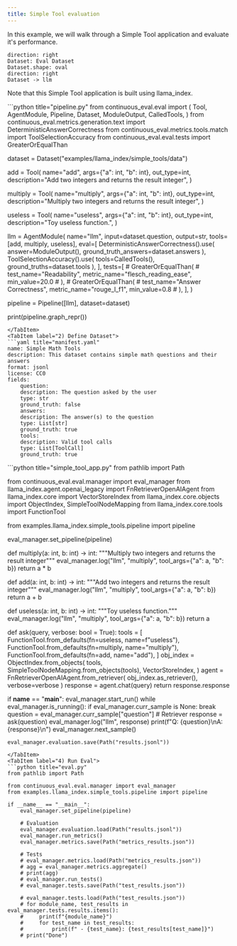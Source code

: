 ```yaml
---
title: Simple Tool evaluation
---
```



In this example, we will walk through a Simple Tool application and evaluate it's performance.

```d2
direction: right
Dataset: Eval Dataset
Dataset.shape: oval
direction: right
Dataset -> llm
```

Note that this Simple Tool application is built using llama_index.



<Tabs>
<TabItem label="1) Define Pipeline">
```python title="pipeline.py"
from continuous_eval.eval import (
    Tool,
    AgentModule,
    Pipeline,
    Dataset,
    ModuleOutput,
    CalledTools,
)
from continuous_eval.metrics.generation.text import DeterministicAnswerCorrectness
from continuous_eval.metrics.tools.match import ToolSelectionAccuracy
from continuous_eval.eval.tests import GreaterOrEqualThan

dataset = Dataset("examples/llama_index/simple_tools/data")

add = Tool(
    name="add",
    args={"a": int, "b": int},
    out_type=int,
    description="Add two integers and returns the result integer",
)

multiply = Tool(
    name="multiply",
    args={"a": int, "b": int},
    out_type=int,
    description="Multiply two integers and returns the result integer",
)

useless = Tool(
    name="useless",
    args={"a": int, "b": int},
    out_type=int,
    description="Toy useless function.",
)

llm = AgentModule(
    name="llm",
    input=dataset.question,
    output=str,
    tools=[add, multiply, useless],
    eval=[
        DeterministicAnswerCorrectness().use(
            answer=ModuleOutput(), ground_truth_answers=dataset.answers
        ),
        ToolSelectionAccuracy().use(
            tools=CalledTools(), ground_truths=dataset.tools
        ),
    ],
    tests=[
        # GreaterOrEqualThan(
        #     test_name="Readability", metric_name="flesch_reading_ease", min_value=20.0
        # ),
        # GreaterOrEqualThan(
        #     test_name="Answer Correctness", metric_name="rouge_l_f1", min_value=0.8
        # ),
    ],
)

pipeline = Pipeline([llm], dataset=dataset)

print(pipeline.graph_repr())

```
</TabItem>
<TabItem label="2) Define Dataset">
```yaml title="manifest.yaml"
name: Simple Math Tools
description: This dataset contains simple math questions and their answers
format: jsonl
license: CC0
fields:
    question:
    description: The question asked by the user
    type: str
    ground_truth: false
    answers:
    description: The answer(s) to the question
    type: List[str]
    ground_truth: true
    tools:
    description: Valid tool calls
    type: List[ToolCall]
    ground_truth: true
```
</TabItem>
<TabItem label="3) Run Simple Tool App">
```python title="simple_tool_app.py"
from pathlib import Path

from continuous_eval.eval.manager import eval_manager
from llama_index.agent.openai_legacy import FnRetrieverOpenAIAgent
from llama_index.core import VectorStoreIndex
from llama_index.core.objects import ObjectIndex, SimpleToolNodeMapping
from llama_index.core.tools import FunctionTool

from examples.llama_index.simple_tools.pipeline import pipeline

eval_manager.set_pipeline(pipeline)


def multiply(a: int, b: int) -> int:
    """Multiply two integers and returns the result integer"""
    eval_manager.log("llm", "multiply", tool_args={"a": a, "b": b})
    return a * b


def add(a: int, b: int) -> int:
    """Add two integers and returns the result integer"""
    eval_manager.log("llm", "multiply", tool_args={"a": a, "b": b})
    return a + b


def useless(a: int, b: int) -> int:
    """Toy useless function."""
    eval_manager.log("llm", "multiply", tool_args={"a": a, "b": b})
    return a


def ask(query, verbose: bool = True):
    tools = [
        FunctionTool.from_defaults(fn=useless, name=f"useless"),
        FunctionTool.from_defaults(fn=multiply, name="multiply"),
        FunctionTool.from_defaults(fn=add, name="add"),
    ]
    obj_index = ObjectIndex.from_objects(
        tools,
        SimpleToolNodeMapping.from_objects(tools),
        VectorStoreIndex,
    )
    agent = FnRetrieverOpenAIAgent.from_retriever(
        obj_index.as_retriever(), verbose=verbose
    )
    response = agent.chat(query)
    return response.response


if __name__ == "__main__":
    eval_manager.start_run()
    while eval_manager.is_running():
        if eval_manager.curr_sample is None:
            break
        question = eval_manager.curr_sample["question"]
        # Retriever
        response = ask(question)
        eval_manager.log("llm", response)
        print(f"Q: {question}\nA: {response}\n")
        eval_manager.next_sample()

    eval_manager.evaluation.save(Path("results.jsonl"))

```
</TabItem>
<TabItem label="4) Run Eval">
```python title="eval.py"
from pathlib import Path

from continuous_eval.eval.manager import eval_manager
from examples.llama_index.simple_tools.pipeline import pipeline

if __name__ == "__main__":
    eval_manager.set_pipeline(pipeline)

    # Evaluation
    eval_manager.evaluation.load(Path("results.jsonl"))
    eval_manager.run_metrics()
    eval_manager.metrics.save(Path("metrics_results.json"))

    # Tests
    # eval_manager.metrics.load(Path("metrics_results.json"))
    # agg = eval_manager.metrics.aggregate()
    # print(agg)
    # eval_manager.run_tests()
    # eval_manager.tests.save(Path("test_results.json"))

    # eval_manager.tests.load(Path("test_results.json"))
    # for module_name, test_results in eval_manager.tests.results.items():
    #     print(f"{module_name}")
    #     for test_name in test_results:
    #         print(f" - {test_name}: {test_results[test_name]}")
    # print("Done")
```
</TabItem>
</Tabs>
